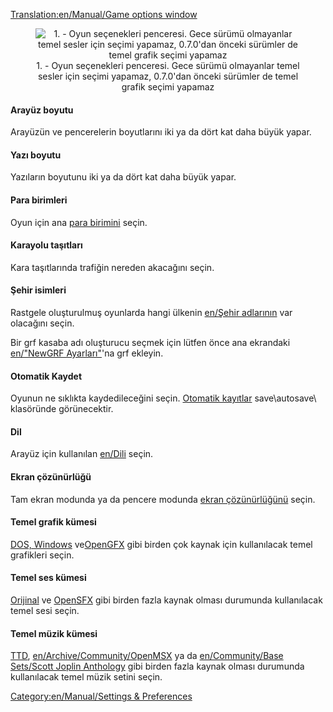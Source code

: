 [[Translation:en/Manual/Game options window]]
{{tr/İçindekiler}}

<center>[[File:tr/Manual/Seçenekler.png|center|frame|1. - Oyun seçenekleri penceresi. Gece sürümü olmayanlar temel sesler için seçimi yapamaz, 0.7.0'dan önceki sürümler de temel grafik seçimi yapamaz]]</center>

====Arayüz boyutu====
Arayüzün ve pencerelerin boyutlarını iki ya da dört kat daha büyük yapar.

====Yazı boyutu====
Yazıların boyutunu iki ya da dört kat daha büyük yapar.

====Para birimleri====
Oyun için ana [[en/Archive/Manual/Settings/Currency|para birimini]] seçin.

====Karayolu taşıtları====
Kara taşıtlarında trafiğin nereden akacağını seçin.

====Şehir isimleri====
Rastgele oluşturulmuş oyunlarda hangi ülkenin [[en/Şehir adlarının]] var olacağını seçin.

Bir grf kasaba adı oluşturucu seçmek için lütfen önce ana ekrandaki [[en/"NewGRF Ayarları"]]'na grf ekleyin.

====Otomatik Kaydet====
Oyunun ne sıklıkta kaydedileceğini seçin. [[en/Archive/Manual/Settings/Autosave|Otomatik kayıtlar]] save\autosave\ klasöründe görünecektir.

====Dil====
Arayüz için kullanılan [[en/Dili]] seçin.

====Ekran çözünürlüğü====
Tam ekran modunda ya da pencere modunda [[en/Archive/Manual/Settings/Resolution|ekran çözünürlüğünü]] seçin.

====Temel grafik kümesi====
[[en/Archive/Manual/Installation FAQ#what-files-do-i-need-from-ttd|DOS, Windows]] ve[[en/Archive/Community/Graphics Replacement|OpenGFX]] gibi birden çok kaynak için kullanılacak temel grafikleri seçin.

====Temel ses kümesi====
[[en/Archive/Manual/Installation FAQ#what-files-do-i-need-from-ttd|Orijinal]] ve [[en/Archive/Community/Sound Effects Replacement|OpenSFX]] gibi birden fazla kaynak olması durumunda kullanılacak temel sesi seçin.

====Temel müzik kümesi====
[[en/Archive/Manual/Installation FAQ#what-files-do-i-need-from-ttd|TTD]], [[en/Archive/Community/OpenMSX]] ya da [[en/Community/Base Sets/Scott Joplin Anthology]] gibi birden fazla kaynak olması durumunda kullanılacak temel müzik setini seçin.

[[Category:en/Manual/Settings & Preferences]]